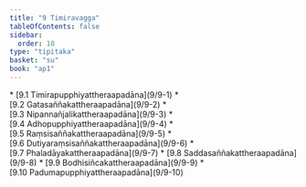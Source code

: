 ```yaml
---
title: "9 Timiravagga"
tableOfContents: false
sidebar:
  order: 10
type: "tipitaka"
basket: "su"
book: "ap1"
---
```



<DynamicBreadcrumb />



<TableOfContents book="ap1" section="9">
* [9.1 Timirapupphiyattheraapadāna](9/9-1)
* [9.2 Gatasaññakattheraapadāna](9/9-2)
* [9.3 Nipannañjalikattheraapadāna](9/9-3)
* [9.4 Adhopupphiyattheraapadāna](9/9-4)
* [9.5 Raṃsisaññakattheraapadāna](9/9-5)
* [9.6 Dutiyaraṃsisaññakattheraapadāna](9/9-6)
* [9.7 Phaladāyakattheraapadāna](9/9-7)
* [9.8 Saddasaññakattheraapadāna](9/9-8)
* [9.9 Bodhisiñcakattheraapadāna](9/9-9)
* [9.10 Padumapupphiyattheraapadāna](9/9-10)
</TableOfContents>